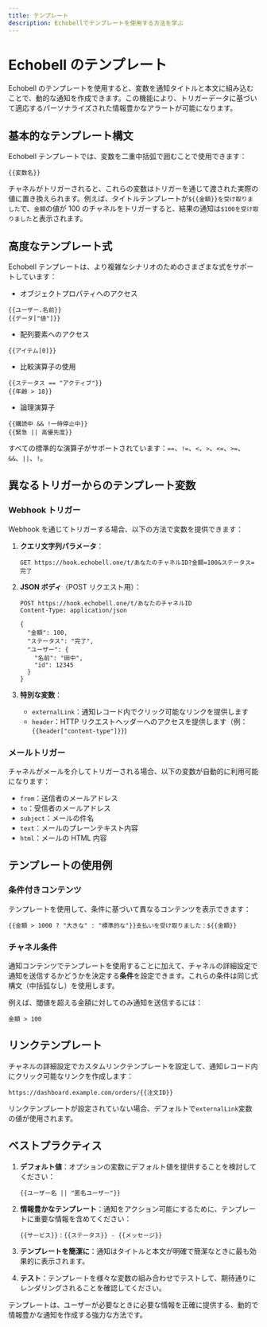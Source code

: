```yaml
---
title: テンプレート
description: Echobellでテンプレートを使用する方法を学ぶ
---
```


# Echobell のテンプレート

Echobell のテンプレートを使用すると、変数を通知タイトルと本文に組み込むことで、動的な通知を作成できます。この機能により、トリガーデータに基づいて適応するパーソナライズされた情報豊かなアラートが可能になります。

## 基本的なテンプレート構文

Echobell テンプレートでは、変数を二重中括弧で囲むことで使用できます：

```
{{変数名}}
```

チャネルがトリガーされると、これらの変数はトリガーを通じて渡された実際の値に置き換えられます。例えば、タイトルテンプレートが`${{金額}}を受け取りました`で、`金額`の値が 100 のチャネルをトリガーすると、結果の通知は`$100を受け取りました`と表示されます。

## 高度なテンプレート式

Echobell テンプレートは、より複雑なシナリオのためのさまざまな式をサポートしています：

- オブジェクトプロパティへのアクセス

```
{{ユーザー.名前}}
{{データ["値"]}}
```

- 配列要素へのアクセス

```
{{アイテム[0]}}
```

- 比較演算子の使用

```
{{ステータス == "アクティブ"}}
{{年齢 > 18}}
```

- 論理演算子

```
{{購読中 && !一時停止中}}
{{緊急 || 高優先度}}
```

すべての標準的な演算子がサポートされています：`==`、`!=`、`<`、`>`、`<=`、`>=`、`&&`、`||`、`!`。

## 異なるトリガーからのテンプレート変数

### Webhook トリガー

Webhook を通じてトリガーする場合、以下の方法で変数を提供できます：

1. **クエリ文字列パラメータ**：

   ```http
   GET https://hook.echobell.one/t/あなたのチャネルID?金額=100&ステータス=完了
   ```

2. **JSON ボディ**（POST リクエスト用）：

   ```http
   POST https://hook.echobell.one/t/あなたのチャネルID
   Content-Type: application/json

   {
     "金額": 100,
     "ステータス": "完了",
     "ユーザー": {
       "名前": "田中",
       "id": 12345
     }
   }
   ```

3. **特別な変数**：
   - `externalLink`：通知レコード内でクリック可能なリンクを提供します
   - `header`：HTTP リクエストヘッダーへのアクセスを提供します（例：`{{header["content-type"]}}`)

### メールトリガー

チャネルがメールを介してトリガーされる場合、以下の変数が自動的に利用可能になります：

- `from`：送信者のメールアドレス
- `to`：受信者のメールアドレス
- `subject`：メールの件名
- `text`：メールのプレーンテキスト内容
- `html`：メールの HTML 内容

## テンプレートの使用例

### 条件付きコンテンツ

テンプレートを使用して、条件に基づいて異なるコンテンツを表示できます：

```
{{金額 > 1000 ? "大きな" : "標準的な"}}支払いを受け取りました：${{金額}}
```

### チャネル条件

通知コンテンツでテンプレートを使用することに加えて、チャネルの詳細設定で通知を送信するかどうかを決定する**条件**を設定できます。これらの条件は同じ式構文（中括弧なし）を使用します。

例えば、閾値を超える金額に対してのみ通知を送信するには：

```
金額 > 100
```

## リンクテンプレート

チャネルの詳細設定でカスタムリンクテンプレートを設定して、通知レコード内にクリック可能なリンクを作成します：

```
https://dashboard.example.com/orders/{{注文ID}}
```

リンクテンプレートが設定されていない場合、デフォルトで`externalLink`変数の値が使用されます。

## ベストプラクティス

1. **デフォルト値**：オプションの変数にデフォルト値を提供することを検討してください：

   ```
   {{ユーザー名 || "匿名ユーザー"}}
   ```

2. **情報豊かなテンプレート**：通知をアクション可能にするために、テンプレートに重要な情報を含めてください：

   ```
   {{サービス}}：{{ステータス}} - {{メッセージ}}
   ```

3. **テンプレートを簡潔に**：通知はタイトルと本文が明確で簡潔なときに最も効果的に表示されます。

4. **テスト**：テンプレートを様々な変数の組み合わせでテストして、期待通りにレンダリングされることを確認してください。

テンプレートは、ユーザーが必要なときに必要な情報を正確に提供する、動的で情報豊かな通知を作成する強力な方法です。

